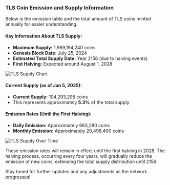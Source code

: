 
### TLS Coin Emission and Supply Information

Below is the emission table and the total amount of TLS coins minted annually for easier understanding.

#### Key Information About TLS Supply:

- **Maximum Supply:** 1,969,194,240 coins  
- **Genesis Block Date:** July 25, 2024  
- **Estimated Total Supply Date:** Year 2156 (due to halving events)  
- **First Halving:** Expected around August 1, 2028

<Image 
  src="/tlssupplychart.webp" 
  alt="TLS Supply Chart"
  width={600}
  height={400}
/>

#### Current Supply (as of Jan 5, 2025):

- **Current Supply:** 104,293,295 coins  
- This represents approximately **5.3%** of the total supply.

#### Emission Rates (Until the First Halving):

- **Daily Emission:** Approximately 683,280 coins  
- **Monthly Emission:** Approximately 20,498,400 coins

<Image 
  src="/tlssupplyovertime.webp" 
  alt="TLS Supply Over Time"
  width={300}
  height={100}
/>

These emission rates will remain in effect until the first halving in 2028. The halving process, occurring every four years, will gradually reduce the emission of new coins, extending the total supply distribution until 2156.

Stay tuned for further updates and any adjustments as the network progresses!
